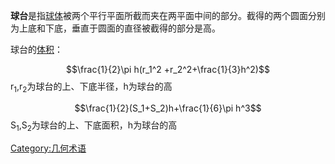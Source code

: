 '''球台'''是指[[球体|球体]]被两个平行平面所截而夹在两平面中间的部分。截得的两个圆面分别为上底和下底，垂直于圆面的直径被截得的部分是高。

球台的[[体积|体积]]：
:<math>\frac{1}{2}\pi h(r_1^2 +r_2^2+\frac{1}{3}h^2)</math>    r<sub>1</sub>,r<sub>2</sub>为球台的上、下底半径，h为球台的高

:<math>\frac{1}{2}(S_1+S_2)h+\frac{1}{6}\pi h^3</math>    S<sub>1</sub>,S<sub>2</sub>为球台的上、下底面积，h为球台的高

[[Category:几何术语|Category:几何术语]]
{{几何术语}}